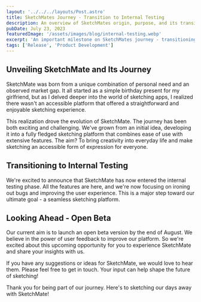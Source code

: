 ```yaml
---
layout: '../../../layouts/Post.astro'
title: SketchMates Journey - Transition to Internal Testing
description: An overview of SketchMates origin, purpose, and its transition into the internal testing phase.
pubDate: July 23, 2023
featuredImage: '/assets/images/blog/internal-testing.webp'
excerpt: 'An important milestone on SketchMates journey - transitioning to internal testing.'
tags: ['Release', 'Product Development']
---
```


## Unveiling SketchMate and Its Journey

SketchMate was born from a unique combination of personal need and an observed market gap. It all started as a simple birthday present for my girlfriend, but as I delved deeper into the world of sketching apps, I realized there wasn't an accessible platform that offered a straightforward and enjoyable sketching experience.

This realization drove the evolution of SketchMate. The journey has been both exciting and challenging. We've grown from an initial idea, developing it into a fully fledged sketching platform that combines ease of use with extensive features. The aim? To bring creativity into everyday life and make sketching an accessible form of expression for everyone.

## Transitioning to Internal Testing

We're excited to announce that SketchMate has now entered the internal testing phase. All the features are here, and we're now focusing on ironing out bugs and improving the user experience. This is a major step toward our ultimate goal - a seamless sketching platform.

## Looking Ahead - Open Beta

Our current aim is to launch an open beta version by the end of August. We believe in the power of user feedback to improve our platform. So we're excited about this upcoming opportunity for you to experience SketchMate and share your insights with us.

If you have any suggestions or ideas for SketchMate, we would love to hear them. Please feel free to get in touch. Your input can help shape the future of sketching!

Thank you for being part of our journey. Here's to sketching our days away with SketchMate!
